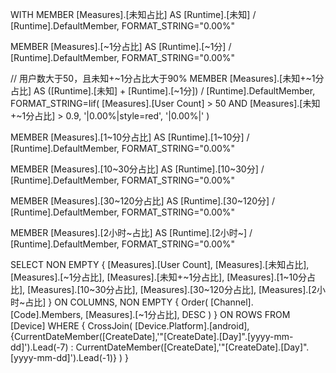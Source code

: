 WITH MEMBER [Measures].[未知占比] AS
[Runtime].[未知] / [Runtime].DefaultMember,
FORMAT_STRING="0.00%"

MEMBER [Measures].[~1分占比] AS
[Runtime].[~1分] / [Runtime].DefaultMember,
FORMAT_STRING="0.00%"

// 用户数大于50，且未知+~1分占比大于90%
MEMBER [Measures].[未知+~1分占比] AS
([Runtime].[未知] + [Runtime].[~1分]) / [Runtime].DefaultMember,
FORMAT_STRING=Iif(
    [Measures].[User Count] > 50 AND [Measures].[未知+~1分占比] > 0.9,
    '|0.00%|style=red',
    '|0.00%|'
)

MEMBER [Measures].[1~10分占比] AS
[Runtime].[1~10分] / [Runtime].DefaultMember,
FORMAT_STRING="0.00%"

MEMBER [Measures].[10~30分占比] AS
[Runtime].[10~30分] / [Runtime].DefaultMember,
FORMAT_STRING="0.00%"

MEMBER [Measures].[30~120分占比] AS
[Runtime].[30~120分] / [Runtime].DefaultMember,
FORMAT_STRING="0.00%"

MEMBER [Measures].[2小时~占比] AS
[Runtime].[2小时~] / [Runtime].DefaultMember,
FORMAT_STRING="0.00%"

SELECT
NON EMPTY {
    [Measures].[User Count],
    [Measures].[未知占比],
    [Measures].[~1分占比],
    [Measures].[未知+~1分占比],
    [Measures].[1~10分占比],
    [Measures].[10~30分占比],
    [Measures].[30~120分占比],
	[Measures].[2小时~占比]
} ON COLUMNS,
NON EMPTY {
    Order(
		[Channel].[Code].Members,
		[Measures].[~1分占比],
		DESC
	)
} ON ROWS
FROM [Device]
WHERE {
	CrossJoin(
        [Device.Platform].[android],
        {CurrentDateMember([CreateDate],'"[CreateDate].[Day]"\.[yyyy-mm-dd]').Lead(-7) : CurrentDateMember([CreateDate],'"[CreateDate].[Day]"\.[yyyy-mm-dd]').Lead(-1)}
    )
}